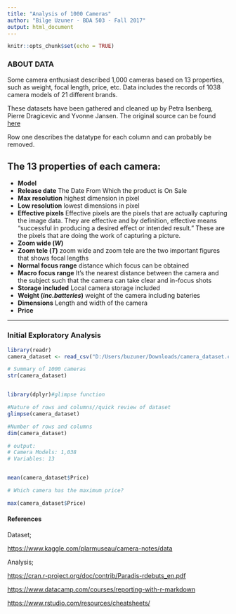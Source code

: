 ---
title: "Analysis of 1000 Cameras"
author: "Bilge Uzuner - BDA 503 - Fall 2017"
output: html_document
---

```{r setup, include=FALSE}
knitr::opts_chunk$set(echo = TRUE)
```

### ABOUT DATA

Some camera enthusiast described 1,000 cameras based on 13 properties, such as weight, focal length, price, etc. Data includes the records of 1038 camera models of 21 different brands. 

These datasets have been gathered and cleaned up by Petra Isenberg, Pierre Dragicevic and Yvonne Jansen. The original source can be found [here](/perso.telecom-paristech.fr/eagan/class/igr204/datasets)

Row one describes the datatype for each column and can probably be removed.

## The 13 properties of each camera:

* **Model**
* **Release date** The Date From Which the product is On Sale
* **Max resolution** highest dimension in pixel 
* **Low resolution** lowest dimensions in pixel
* **Effective pixels** Effective pixels are the pixels that are actually capturing the image data. They are effective and by definition, effective means "successful in producing a desired effect or intended result." These are the pixels that are doing the work of capturing a picture.
* **Zoom wide (*W*)** 
* **Zoom tele (*T*)** zoom wide and zoom tele are the two important figures that shows focal lengths
* **Normal focus range** distance which focus can be obtained
* **Macro focus range** It's the nearest distance between the camera and the subject such that the camera can take clear and in-focus shots
* **Storage included** Local camera storage included
* **Weight (*inc.batteries*)** weight of the camera including bateries
* **Dimensions** Length and width of the camera
* **Price** 

******

### Initial Exploratory Analysis

```{r,echo=FALSE,results="hide",include=FALSE}

library(readr)
camera_dataset <- read_csv("D:/Users/buzuner/Downloads/camera_dataset.csv")
```


```{r,echo=FALSE,results="hide",include=FALSE}
# Summary of 1000 cameras
str(camera_dataset)


library(dplyr)#glimpse function
```



```{r}
#Nature of rows and columns//quick review of dataset
glimpse(camera_dataset)

#Number of rows and columns
dim(camera_dataset)
```



```{r,echo=FALSE,results="hide",include=FALSE}
# output:
# Camera Models: 1,038
# Variables: 13


mean(camera_dataset$Price)
```



```{r}
# Which camera has the maximum price?

max(camera_dataset$Price)

```


  
#### References

Dataset;

[https://www.kaggle.com/plarmuseau/camera-notes/data](https://www.kaggle.com/plarmuseau/camera-notes/data)

Analysis;

[https://cran.r-project.org/doc/contrib/Paradis-rdebuts_en.pdf](https://cran.r-project.org/doc/contrib/Paradis-rdebuts_en.pdf)

[https://www.datacamp.com/courses/reporting-with-r-markdown](https://www.datacamp.com/courses/reporting-with-r-markdown)

[https://www.rstudio.com/resources/cheatsheets/](https://www.rstudio.com/resources/cheatsheets/)
































































































































































































































































































